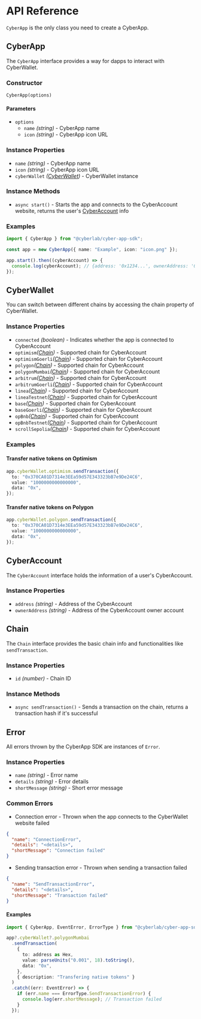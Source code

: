 # API Reference

`CyberApp` is the only class you need to create a CyberApp.

## CyberApp

The `CyberApp` interface provides a way for dapps to interact with CyberWallet.

### Constructor

```
CyberApp(options)
```

#### Parameters

- `options`
  - `name` _(string)_ - CyberApp name
  - `icon` _(string)_ - CyberApp icon URL

### Instance Properties

- `name` _(string)_ - CyberApp name
- `icon` _(string)_ - CyberApp icon URL
- `cyberWallet` _([CyberWallet](#cyberwallet))_ - CyberWallet instance

### Instance Methods

- `async start()` - Starts the app and connects to the CyberAccount website, returns the user's [CyberAccount](#cyberaccount) info

### Examples

```typescript copy filename="index.ts"
import { CyberApp } from "@cyberlab/cyber-app-sdk";

const app = new CyberApp({ name: "Example", icon: "icon.png" });

app.start().then((cyberAccount) => {
  console.log(cyberAccount); // {address: '0x1234...', ownerAddress: '0x1234...'}
});
```

## CyberWallet

You can switch between different chains by accessing the chain property of CyberWallet.

### Instance Properties

- `connected` _(boolean)_ - Indicates whether the app is connected to CyberAccount
- `optimism`_([Chain](#chain-class))_ - Supported chain for CyberAccount
- `optimismGoerli`_([Chain](#chain-class))_ - Supported chain for CyberAccount
- `polygon`_([Chain](#chain-class))_ - Supported chain for CyberAccount
- `polygonMumbai`_([Chain](#chain-class))_ - Supported chain for CyberAccount
- `arbitrum`_([Chain](#chain-class))_ - Supported chain for CyberAccount
- `arbitrumGoerli`_([Chain](#chain-class))_ - Supported chain for CyberAccount
- `linea`_([Chain](#chain-class))_ - Supported chain for CyberAccount
- `lineaTestnet`_([Chain](#chain-class))_ - Supported chain for CyberAccount
- `base`_([Chain](#chain-class))_ - Supported chain for CyberAccount
- `baseGoerli`_([Chain](#chain-class))_ - Supported chain for CyberAccount
- `opBnb`_([Chain](#chain-class))_ - Supported chain for CyberAccount
- `opBnbTestnet`_([Chain](#chain-class))_ - Supported chain for CyberAccount
- `scrollSepolia`_([Chain](#chain-class))_ - Supported chain for CyberAccount

### Examples

#### Transfer native tokens on Optimism

```typescript copy filename="sendTransaction.ts"
app.cyberWallet.optimism.sendTransaction({
  to: "0x370CA01D7314e3EEa59d57E343323bB7e9De24C6",
  value: "1000000000000000",
  data: "0x",
});
```

#### Transfer native tokens on Polygon

```typescript copy filename="sendTransaction.ts"
app.cyberWallet.polygon.sendTransaction({
  to: "0x370CA01D7314e3EEa59d57E343323bB7e9De24C6",
  value: "1000000000000000",
  data: "0x",
});
```

## CyberAccount

The `CyberAccount` interface holds the information of a user's CyberAccount.

### Instance Properties

- `address` _(string)_ - Address of the CyberAccount
- `ownerAddress` _(string)_ - Address of the CyberAccount owner account

## Chain

The `Chain` interface provides the basic chain info and functionalities like `sendTransaction`.

### Instance Properties

- `id` _(number)_ - Chain ID

### Instance Methods

- `async sendTransaction()` - Sends a transaction on the chain, returns a transaction hash if it's successful

## Error

All errors thrown by the CyberApp SDK are instances of `Error`.

### Instance Properties

- `name` _(string)_ - Error name
- `details` _(string)_ - Error details
- `shortMessage` _(string)_ - Short error message

### Common Errors

- Connection error - Thrown when the app connects to the CyberWallet website failed

```json copy
{
  "name": "ConnectionError",
  "details": "<details>",
  "shortMessage": "Connection failed"
}
```

- Sending transaction error - Thrown when sending a transaction failed

```json copy
{
  "name": "SendTransactionError",
  "details": "<details>",
  "shortMessage": "Transaction failed"
}
```

#### Examples

```typescript copy filename="sendTransaction.ts"
import { CyberApp, EventError, ErrorType } from "@cyberlab/cyber-app-sdk";

app?.cyberWallet?.polygonMumbai
  .sendTransaction(
    {
      to: address as Hex,
      value: parseUnits("0.001", 18).toString(),
      data: "0x",
    },
    { description: "Transfering native tokens" }
  )
  .catch((err: EventError) => {
    if (err.name === ErrorType.SendTransactionError) {
      console.log(err.shortMessage); // Transaction failed
    }
  });
```
